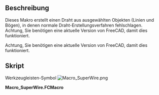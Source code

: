 <languages/>

{{Macro/de
|Name=SuperWire
|Icon=Macro_SuperWire.png
|Description=Dieses Makro erstellt einen Draht aus ausgewählten Objekten (Linien und Bögen), auch wenn normale Drahtherstellungsmethoden (z. B. das Upgrade-Tool) fehlschlagen
|Author=Yorik
|Version=0.1
|Date=2012-05-22
|FCVersion=All
|Download=[https://wiki.freecad.org/images/e/e3/Macro_SuperWire.png ToolBar Icon]
}}

<span id="Description"></span>
==Beschreibung==

Dieses Makro erstellt einen Draht aus ausgewählten Objekten (Linien und Bögen), in denen normale Draht-Erstellungsverfahren fehlschlagen. <br />
Achtung, Sie benötigen eine aktuelle Version von FreeCAD, damit dies funktioniert.

Achtung, Sie benötigen eine aktuelle Version von FreeCAD, damit dies funktioniert.

<span id="Script"></span>
==Skript==

Werkzeugleisten-Symbol
[[Image:Macro_SuperWire.png]]

'''Macro_SuperWire.FCMacro'''

{{MacroCode|code=
import FreeCAD,FreeCADGui,Part
try:
    import DraftGeomUtils as fcgeo
except:
    from draftlibs import fcgeo

sel = FreeCADGui.Selection.getSelection()
if not sel:
   FreeCAD.Console.PrintWarning("Select something first!")
else:
   elist = []
   for obj in sel:
       if hasattr(obj,"Shape"):
           elist.append(obj.Shape.Edges[0])
   wire = fcgeo.superWire(elist)
   if wire:
       Part.show(wire)
   else:
       FreeCAD.Console.PrintError("SuperWire operation failed!")
}}